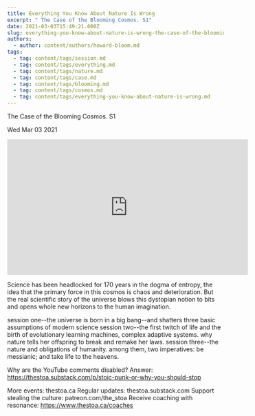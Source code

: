 ```yaml
---
title: Everything You Know About Nature Is Wrong
excerpt: " The Case of the Blooming Cosmos. S1"
date: 2021-03-03T15:49:21.000Z
slug: everything-you-know-about-nature-is-wrong-the-case-of-the-blooming-cosmos-s1
authors:
  - author: content/authors/howard-bloom.md
tags:
  - tag: content/tags/session.md
  - tag: content/tags/everything.md
  - tag: content/tags/nature.md
  - tag: content/tags/case.md
  - tag: content/tags/blooming.md
  - tag: content/tags/cosmos.md
  - tag: content/tags/everything-you-know-about-nature-is-wrong.md
---
```




 The Case of the Blooming Cosmos. S1

Wed Mar 03 2021

<iframe width="560" height="315" src="https://www.youtube.com/embed/yG2j-YhFdFU" title="Everything You Know About Nature Is Wrong: The Case of the Blooming Cosmos. S1 w/ Howard Bloom" frameborder="0" allow="accelerometer; autoplay; clipboard-write; encrypted-media; gyroscope; picture-in-picture" allowfullscreen ></iframe>

Science has been headlocked for 170 years in the dogma of entropy, the idea that the primary force in this cosmos is chaos and deterioration. But the real scientific story of the universe blows this dystopian notion to bits and opens whole new horizons to the human imagination.

session one--the universe is born in a big bang--and shatters three basic assumptions of modern science
session two--the first twitch of life and the birth of evolutionary learning machines, complex adaptive systems. why nature tells her offspring to break and remake her laws.
session three--the nature and obligations of humanity. among them, two imperatives: be messianic; and take life to the heavens.

Why are the YouTube comments disabled? Answer: https://thestoa.substack.com/p/stoic-punk-or-why-you-should-stop

More events: thestoa.ca
Regular updates: thestoa.substack.com
Support stealing the culture: patreon.com/the_stoa
Receive coaching with resonance: https://www.thestoa.ca/coaches


